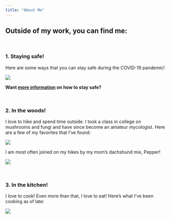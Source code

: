 ```yaml
---
title: "About Me"
---
```


## Outside of my work, you can find me: ##

<br>


### 1. Staying safe! ###

Here are some ways that you can stay safe during the COVID-19 pandemic!

![](https://media.giphy.com/media/SsNnE066ZyWmeNLtyJ/giphy.gif)
<br>

__Want [more information](https://www.who.int/emergencies/diseases/novel-coronavirus-2019/advice-for-public) on how to stay safe?__

<br> 

### 2. In the woods! ###

I love to hike and spend time outside. I took a class in college on mushrooms and fungi and have since become an amateur mycologist. Here are a few of my favorites that I've found:

![](images/fungi.jpeg)  

I am most often joined on my hikes by my mom's dachshund mix, Pepper!

![](images/pepper.jpeg)  

<br>

### 3. In the kitchen! ###

I love to cook! Even more than that, I love to eat! Here's what I've been cooking as of late:

![](images/food.jpeg)  
